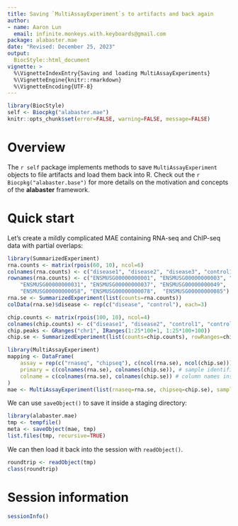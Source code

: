 ```yaml
---
title: Saving `MultiAssayExperiment`s to artifacts and back again
author:
- name: Aaron Lun
  email: infinite.monkeys.with.keyboards@gmail.com
package: alabaster.mae
date: "Revised: December 25, 2023"
output:
  BiocStyle::html_document
vignette: >
  %\VignetteIndexEntry{Saving and loading MultiAssayExperiments}
  %\VignetteEngine{knitr::rmarkdown}
  %\VignetteEncoding{UTF-8}
---
```


```r
library(BiocStyle)
self <- Biocpkg("alabaster.mae")
knitr::opts_chunk$set(error=FALSE, warning=FALSE, message=FALSE)
```

# Overview 

The `r self` package implements methods to save `MultiAssayExperiment` objects to file artifacts and load them back into R.
Check out the `r Biocpkg("alabaster.base")` for more details on the motivation and concepts of the **alabaster** framework.

# Quick start

Let's create a mildly complicated MAE containing RNA-seq and ChIP-seq data with partial overlaps:

```r
library(SummarizedExperiment)
rna.counts <- matrix(rpois(60, 10), ncol=6)
colnames(rna.counts) <- c("disease1", "disease2", "disease3", "control1", "control2", "control3")
rownames(rna.counts) <- c("ENSMUSG00000000001", "ENSMUSG00000000003", "ENSMUSG00000000028", 
    "ENSMUSG00000000031", "ENSMUSG00000000037", "ENSMUSG00000000049",  "ENSMUSG00000000056", 
    "ENSMUSG00000000058", "ENSMUSG00000000078",  "ENSMUSG00000000085")
rna.se <- SummarizedExperiment(list(counts=rna.counts))
colData(rna.se)$disease <- rep(c("disease", "control"), each=3)

chip.counts <- matrix(rpois(100, 10), ncol=4)
colnames(chip.counts) <- c("disease1", "disease2", "control1", "control3")
chip.peaks <- GRanges("chr1", IRanges(1:25*100+1, 1:25*100+100))
chip.se <- SummarizedExperiment(list(counts=chip.counts), rowRanges=chip.peaks)

library(MultiAssayExperiment)
mapping <- DataFrame(
    assay = rep(c("rnaseq", "chipseq"), c(ncol(rna.se), ncol(chip.se))), # experiment name
    primary = c(colnames(rna.se), colnames(chip.se)), # sample identifiers
    colname = c(colnames(rna.se), colnames(chip.se)) # column names inside each experiment
)
mae <- MultiAssayExperiment(list(rnaseq=rna.se, chipseq=chip.se), sampleMap=mapping)
```

We can use `saveObject()` to save it inside a staging directory:

```r
library(alabaster.mae)
tmp <- tempfile()
meta <- saveObject(mae, tmp)
list.files(tmp, recursive=TRUE)
```

We can then load it back into the session with `readObject()`.

```r
roundtrip <- readObject(tmp)
class(roundtrip)
```

# Session information {-}

```r
sessionInfo()
```

